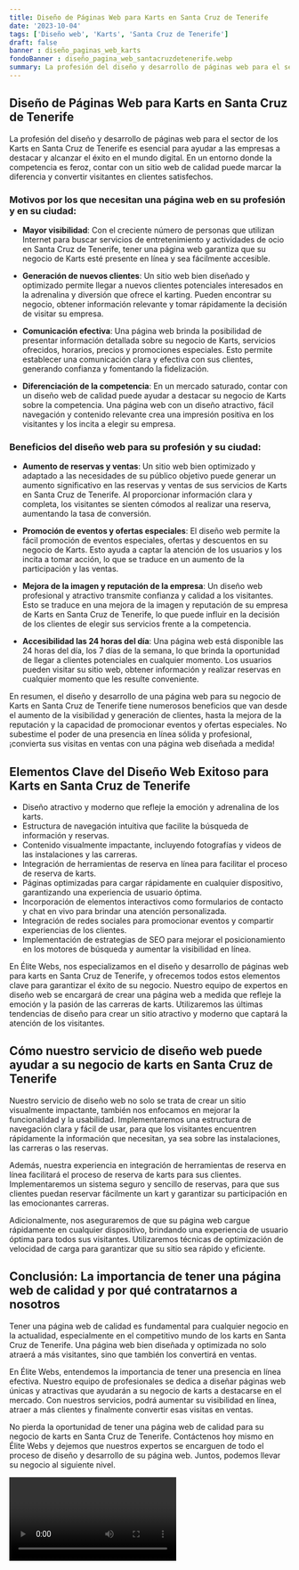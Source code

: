 ```yaml
---
title: Diseño de Páginas Web para Karts en Santa Cruz de Tenerife
date: '2023-10-04'
tags: ['Diseño web', 'Karts', 'Santa Cruz de Tenerife']
draft: false
banner : diseño_paginas_web_karts
fondoBanner : diseño_pagina_web_santacruzdetenerife.webp
summary: La profesión del diseño y desarrollo de páginas web para el sector de los Karts en Santa Cruz de Tenerife es esencial para ayudar a las empresas a destacar y alcanzar el éxito en el mundo digital. En un entorno donde la competencia es feroz, contar con un sitio web de calidad puede marcar la diferencia y convertir visitantes en clientes satisfechos.
---
```


## Diseño de Páginas Web para Karts en Santa Cruz de Tenerife

La profesión del diseño y desarrollo de páginas web para el sector de los Karts en Santa Cruz de Tenerife es esencial para ayudar a las empresas a destacar y alcanzar el éxito en el mundo digital. En un entorno donde la competencia es feroz, contar con un sitio web de calidad puede marcar la diferencia y convertir visitantes en clientes satisfechos.

### Motivos por los que necesitan una página web en su profesión y en su ciudad:

- **Mayor visibilidad**: Con el creciente número de personas que utilizan Internet para buscar servicios de entretenimiento y actividades de ocio en Santa Cruz de Tenerife, tener una página web garantiza que su negocio de Karts esté presente en línea y sea fácilmente accesible.

- **Generación de nuevos clientes**: Un sitio web bien diseñado y optimizado permite llegar a nuevos clientes potenciales interesados en la adrenalina y diversión que ofrece el karting. Pueden encontrar su negocio, obtener información relevante y tomar rápidamente la decisión de visitar su empresa.

- **Comunicación efectiva**: Una página web brinda la posibilidad de presentar información detallada sobre su negocio de Karts, servicios ofrecidos, horarios, precios y promociones especiales. Esto permite establecer una comunicación clara y efectiva con sus clientes, generando confianza y fomentando la fidelización.

- **Diferenciación de la competencia**: En un mercado saturado, contar con un diseño web de calidad puede ayudar a destacar su negocio de Karts sobre la competencia. Una página web con un diseño atractivo, fácil navegación y contenido relevante crea una impresión positiva en los visitantes y los incita a elegir su empresa.

### Beneficios del diseño web para su profesión y su ciudad:

- **Aumento de reservas y ventas**: Un sitio web bien optimizado y adaptado a las necesidades de su público objetivo puede generar un aumento significativo en las reservas y ventas de sus servicios de Karts en Santa Cruz de Tenerife. Al proporcionar información clara y completa, los visitantes se sienten cómodos al realizar una reserva, aumentando la tasa de conversión.

- **Promoción de eventos y ofertas especiales**: El diseño web permite la fácil promoción de eventos especiales, ofertas y descuentos en su negocio de Karts. Esto ayuda a captar la atención de los usuarios y los incita a tomar acción, lo que se traduce en un aumento de la participación y las ventas.

- **Mejora de la imagen y reputación de la empresa**: Un diseño web profesional y atractivo transmite confianza y calidad a los visitantes. Esto se traduce en una mejora de la imagen y reputación de su empresa de Karts en Santa Cruz de Tenerife, lo que puede influir en la decisión de los clientes de elegir sus servicios frente a la competencia.

- **Accesibilidad las 24 horas del día**: Una página web está disponible las 24 horas del día, los 7 días de la semana, lo que brinda la oportunidad de llegar a clientes potenciales en cualquier momento. Los usuarios pueden visitar su sitio web, obtener información y realizar reservas en cualquier momento que les resulte conveniente.

En resumen, el diseño y desarrollo de una página web para su negocio de Karts en Santa Cruz de Tenerife tiene numerosos beneficios que van desde el aumento de la visibilidad y generación de clientes, hasta la mejora de la reputación y la capacidad de promocionar eventos y ofertas especiales. No subestime el poder de una presencia en línea sólida y profesional, ¡convierta sus visitas en ventas con una página web diseñada a medida!

<GifSeo />

<Cta />

## Elementos Clave del Diseño Web Exitoso para Karts en Santa Cruz de Tenerife

- Diseño atractivo y moderno que refleje la emoción y adrenalina de los karts.
- Estructura de navegación intuitiva que facilite la búsqueda de información y reservas.
- Contenido visualmente impactante, incluyendo fotografías y videos de las instalaciones y las carreras.
- Integración de herramientas de reserva en línea para facilitar el proceso de reserva de karts.
- Páginas optimizadas para cargar rápidamente en cualquier dispositivo, garantizando una experiencia de usuario óptima.
- Incorporación de elementos interactivos como formularios de contacto y chat en vivo para brindar una atención personalizada.
- Integración de redes sociales para promocionar eventos y compartir experiencias de los clientes.
- Implementación de estrategias de SEO para mejorar el posicionamiento en los motores de búsqueda y aumentar la visibilidad en línea.

En Élite Webs, nos especializamos en el diseño y desarrollo de páginas web para karts en Santa Cruz de Tenerife, y ofrecemos todos estos elementos clave para garantizar el éxito de su negocio. Nuestro equipo de expertos en diseño web se encargará de crear una página web a medida que refleje la emoción y la pasión de las carreras de karts. Utilizaremos las últimas tendencias de diseño para crear un sitio atractivo y moderno que captará la atención de los visitantes.

## Cómo nuestro servicio de diseño web puede ayudar a su negocio de karts en Santa Cruz de Tenerife

Nuestro servicio de diseño web no solo se trata de crear un sitio visualmente impactante, también nos enfocamos en mejorar la funcionalidad y la usabilidad. Implementaremos una estructura de navegación clara y fácil de usar, para que los visitantes encuentren rápidamente la información que necesitan, ya sea sobre las instalaciones, las carreras o las reservas.

Además, nuestra experiencia en integración de herramientas de reserva en línea facilitará el proceso de reserva de karts para sus clientes. Implementaremos un sistema seguro y sencillo de reservas, para que sus clientes puedan reservar fácilmente un kart y garantizar su participación en las emocionantes carreras.

Adicionalmente, nos aseguraremos de que su página web cargue rápidamente en cualquier dispositivo, brindando una experiencia de usuario óptima para todos sus visitantes. Utilizaremos técnicas de optimización de velocidad de carga para garantizar que su sitio sea rápido y eficiente.

## Conclusión: La importancia de tener una página web de calidad y por qué contratarnos a nosotros

Tener una página web de calidad es fundamental para cualquier negocio en la actualidad, especialmente en el competitivo mundo de los karts en Santa Cruz de Tenerife. Una página web bien diseñada y optimizada no solo atraerá a más visitantes, sino que también los convertirá en ventas.

En Élite Webs, entendemos la importancia de tener una presencia en línea efectiva. Nuestro equipo de profesionales se dedica a diseñar páginas web únicas y atractivas que ayudarán a su negocio de karts a destacarse en el mercado. Con nuestros servicios, podrá aumentar su visibilidad en línea, atraer a más clientes y finalmente convertir esas visitas en ventas.

No pierda la oportunidad de tener una página web de calidad para su negocio de karts en Santa Cruz de Tenerife. Contáctenos hoy mismo en Élite Webs y dejemos que nuestros expertos se encarguen de todo el proceso de diseño y desarrollo de su página web. Juntos, podemos llevar su negocio al siguiente nivel.

<Video />

<CtaBot job='Karts' city='Santa Cruz de Tenerife'/>

<Gmaps query='Santa Cruz de Tenerife+españa+maps' />